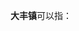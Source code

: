 '''大丰镇'''可以指：
{{PRC admin/disambig|45/01/25/100/000|46/90/23/110/000|65/23/23/101/000}}
{{disambig|cat=三字中国镇名消歧义}}